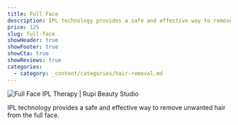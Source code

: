 ```yaml
---
title: Full Face
description: IPL technology provides a safe and effective way to remove unwanted hair from the full face.
price: 125
slug: full-face
showHeader: true
showFooter: true
showCta: true
showReviews: true
categories:
  - category: _content/categories/hair-removal.md
---
```


![Full Face IPL Therapy | Rupi Beauty Studio](/uploads/services/ipl-therapy.webp 'Full Face IPL Therapy  | Rupi Beauty Studio')

IPL technology provides a safe and effective way to remove unwanted hair from the full face.
